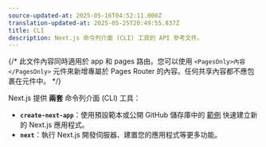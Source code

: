 ```yaml
---
source-updated-at: 2025-05-16T04:52:11.000Z
translation-updated-at: 2025-05-25T20:49:55.837Z
title: CLI
description: Next.js 命令列介面 (CLI) 工具的 API 參考文件。
---
```


{/* 此文件內容同時適用於 app 和 pages 路由。您可以使用 `<PagesOnly>內容</PagesOnly>` 元件來新增專屬於 Pages Router 的內容。任何共享內容都不應包裹在元件中。 */}

Next.js 提供 **兩套** 命令列介面 (CLI) 工具：

- **`create-next-app`**：使用預設範本或公開 GitHub 儲存庫中的 [範例](https://github.com/vercel/next.js/tree/canary/examples) 快速建立新的 Next.js 應用程式。
- **`next`**：執行 Next.js 開發伺服器、建置您的應用程式等更多功能。